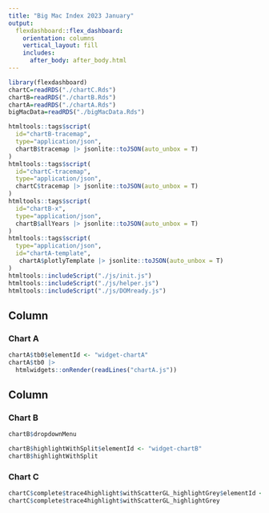 ```yaml
---
title: "Big Mac Index 2023 January"
output: 
  flexdashboard::flex_dashboard:
    orientation: columns
    vertical_layout: fill
    includes:
      after_body: after_body.html
---
```


```r
library(flexdashboard)
chartC=readRDS("./chartC.Rds")
chartB=readRDS("./chartB.Rds")
chartA=readRDS("./chartA.Rds")
bigMacData=readRDS("./bigMacData.Rds")
```


```r
htmltools::tags$script(
  id="chartB-tracemap",
  type="application/json",
  chartB$tracemap |> jsonlite::toJSON(auto_unbox = T)
)
htmltools::tags$script(
  id="chartC-tracemap",
  type="application/json",
  chartC$tracemap |> jsonlite::toJSON(auto_unbox = T)
)
htmltools::tags$script(
  id="chartB-x",
  type="application/json",
  chartB$allYears |> jsonlite::toJSON(auto_unbox = T)
)
htmltools::tags$script(
  type="application/json",
  id="chartA-template",
   chartA$plotlyTemplate |> jsonlite::toJSON(auto_unbox = T)
)
htmltools::includeScript("./js/init.js")
htmltools::includeScript("./js/helper.js")
htmltools::includeScript("./js/DOMready.js")
```



Column {data-width=150}
-----------------------------------------------------------------------

### Chart A

```r
chartA$tb0$elementId <- "widget-chartA"
chartA$tb0 |>
  htmlwidgets::onRender(readLines("chartA.js"))
```



Column {data-width=350}
-----------------------------------------------------------------------

### Chart B


```r
chartB$dropdownMenu
```

```r
chartB$highlightWithSplit$elementId <- "widget-chartB"
chartB$highlightWithSplit  
```

### Chart C

```r
chartC$complete$trace4highlight$withScatterGL_highlightGrey$elementId <- "widget-chartC"
chartC$complete$trace4highlight$withScatterGL_highlightGrey 
```

